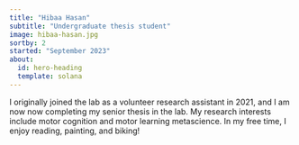 ```yaml
---
title: "Hibaa Hasan"
subtitle: "Undergraduate thesis student"
image: hibaa-hasan.jpg
sortby: 2
started: "September 2023"
about:
  id: hero-heading
  template: solana
---
```


:::{#hero-heading}

I originally joined the lab as a volunteer research assistant in 2021, and I am now now completing my senior thesis in the lab. My research interests include motor cognition and motor learning metascience. In my free time, I enjoy reading, painting, and biking!

:::

